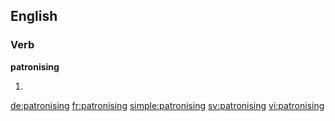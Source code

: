 ==English==

===Verb===
'''patronising'''

# {{present participle of|patronise}}

[[de:patronising]]
[[fr:patronising]]
[[simple:patronising]]
[[sv:patronising]]
[[vi:patronising]]